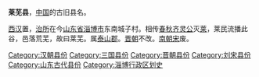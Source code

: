 '''莱芜县'''，[[中国|中国]]的古旧县名。

[[西汉|西汉]]置，[[治所|治所]]在今[[山东省|山东省]][[淄博市|淄博市]]东南城子村。相传[[春秋|春秋]][[齐灵公|齐灵公]]灭[[莱国|莱]]，莱民流播此谷，邑落荒芜，故曰莱芜。属[[泰山郡|泰山郡]]。[[晋朝|晋朝]]不改。[[南朝宋|南朝宋]]废。 

{{山东行政区划小作品}}
{{DEFAULTSORT:L}}
[[Category:汉朝县份|Category:汉朝县份]]
[[Category:三国县份|Category:三国县份]]
[[Category:晋朝县份|Category:晋朝县份]]
[[Category:刘宋县份|Category:刘宋县份]]
[[Category:山东古代县份|Category:山东古代县份]]
[[Category:淄博行政区划史|Category:淄博行政区划史]]